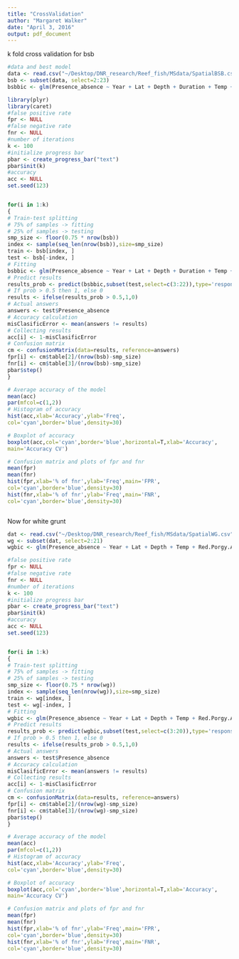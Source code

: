```yaml
---
title: "CrossValidation"
author: "Margaret Walker"
date: "April 3, 2016"
output: pdf_document
---
```

k fold cross validation for bsb
```r
#data and best model
data <- read.csv("~/Desktop/DNR_research/Reef_fish/MSdata/SpatialBSB.csv")
bsb <- subset(data, select=2:23)
bsbbic <- glm(Presence_absence ~ Year + Lat + Depth + Duration + Temp + Stenotomus.sp.Abund + Red.Snapper.Abund + Tomtate.Abund + SR.kknn, data=bsb, family="binomial")

library(plyr)
library(caret)
#false positive rate 
fpr <- NULL
#false negative rate
fnr <- NULL
#number of iterations
k <- 100
#initialize progress bar
pbar <- create_progress_bar("text")
pbar$init(k)
#accuracy
acc <- NULL
set.seed(123)


for(i in 1:k)
{
# Train-test splitting
# 75% of samples -> fitting
# 25% of samples -> testing
smp_size <- floor(0.75 * nrow(bsb))
index <- sample(seq_len(nrow(bsb)),size=smp_size)
train <- bsb[index, ]
test <- bsb[-index, ]
# Fitting
bsbbic <- glm(Presence_absence ~ Year + Lat + Depth + Duration + Temp + Stenotomus.sp.Abund + Red.Snapper.Abund + Tomtate.Abund + SR.kknn, data=train, family="binomial")
# Predict results
results_prob <- predict(bsbbic,subset(test,select=c(3:22)),type='response')
# If prob > 0.5 then 1, else 0
results <- ifelse(results_prob > 0.5,1,0)
# Actual answers
answers <- test$Presence_absence
# Accuracy calculation
misClasificError <- mean(answers != results)
# Collecting results
acc[i] <- 1-misClasificError
# Confusion matrix
cm <- confusionMatrix(data=results, reference=answers)
fpr[i] <- cm$table[2]/(nrow(bsb)-smp_size)
fnr[i] <- cm$table[3]/(nrow(bsb)-smp_size)
pbar$step()
}

# Average accuracy of the model
mean(acc)
par(mfcol=c(1,2))
# Histogram of accuracy
hist(acc,xlab='Accuracy',ylab='Freq',
col='cyan',border='blue',density=30)

# Boxplot of accuracy
boxplot(acc,col='cyan',border='blue',horizontal=T,xlab='Accuracy',
main='Accuracy CV')

# Confusion matrix and plots of fpr and fnr
mean(fpr)
mean(fnr)
hist(fpr,xlab='% of fnr',ylab='Freq',main='FPR',
col='cyan',border='blue',density=30)
hist(fnr,xlab='% of fnr',ylab='Freq',main='FNR',
col='cyan',border='blue',density=30)



```
Now for white grunt

```r
dat <- read.csv("~/Desktop/DNR_research/Reef_fish/MSdata/SpatialWG.csv")
wg <- subset(dat, select=2:21)
wgbic <- glm(Presence_absence ~ Year + Lat + Depth + Temp + Red.Porgy.Abund + Mean.BD.kknn, data=wg, family="binomial")

#false positive rate 
fpr <- NULL
#false negative rate
fnr <- NULL
#number of iterations
k <- 100
#initialize progress bar
pbar <- create_progress_bar("text")
pbar$init(k)
#accuracy
acc <- NULL
set.seed(123)


for(i in 1:k)
{
# Train-test splitting
# 75% of samples -> fitting
# 25% of samples -> testing
smp_size <- floor(0.75 * nrow(wg))
index <- sample(seq_len(nrow(wg)),size=smp_size)
train <- wg[index, ]
test <- wg[-index, ]
# Fitting
wgbic <- glm(Presence_absence ~ Year + Lat + Depth + Temp + Red.Porgy.Abund + Mean.BD.kknn, data=train, family="binomial")
# Predict results
results_prob <- predict(wgbic,subset(test,select=c(3:20)),type='response')
# If prob > 0.5 then 1, else 0
results <- ifelse(results_prob > 0.5,1,0)
# Actual answers
answers <- test$Presence_absence
# Accuracy calculation
misClasificError <- mean(answers != results)
# Collecting results
acc[i] <- 1-misClasificError
# Confusion matrix
cm <- confusionMatrix(data=results, reference=answers)
fpr[i] <- cm$table[2]/(nrow(wg)-smp_size)
fnr[i] <- cm$table[3]/(nrow(wg)-smp_size)
pbar$step()
}

# Average accuracy of the model
mean(acc)
par(mfcol=c(1,2))
# Histogram of accuracy
hist(acc,xlab='Accuracy',ylab='Freq',
col='cyan',border='blue',density=30)

# Boxplot of accuracy
boxplot(acc,col='cyan',border='blue',horizontal=T,xlab='Accuracy',
main='Accuracy CV')

# Confusion matrix and plots of fpr and fnr
mean(fpr)
mean(fnr)
hist(fpr,xlab='% of fnr',ylab='Freq',main='FPR',
col='cyan',border='blue',density=30)
hist(fnr,xlab='% of fnr',ylab='Freq',main='FNR',
col='cyan',border='blue',density=30)
```

